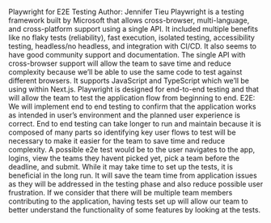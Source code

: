 Playwright for E2E Testing
Author: Jennifer Tieu
Playwright is a testing framework built by Microsoft that allows cross-browser, multi-language,
and cross-platform support using a single API. It included multiple benefits like no flaky tests
(reliability), fast execution, isolated testing, accessibility testing, headless/no headless, and
integration with CI/CD. It also seems to have good community support and documentation.
The single API with cross-browser support will allow the team to save time and reduce
complexity because we’ll be able to use the same code to test against different browsers.
It supports JavaScript and TypeScript which we’ll be using within Next.js.
Playwright is designed for end-to-end testing and that will allow the team to test the application
flow from beginning to end.
E2E: We will implement end to end testing to confirm that the application works as intended in
user’s environment and the planned user experience is correct. End to end testing can take
longer to run and maintain because it is composed of many parts so identifying key user flows to
test will be necessary to make it easier for the team to save time and reduce complexity. A
possible e2e test would be to the user navigates to the app, logins, view the teams they havent
picked yet, pick a team before the deadline, and submit.
While it may take time to set up the tests, it is beneficial in the long run. It will save the team
time from application issues as they will be addressed in the testing phase and also reduce
possible user frustration. If we consider that there will be multiple team members contributing to
the application, having tests set up will allow our team to better understand the functionality of
some features by looking at the tests.
